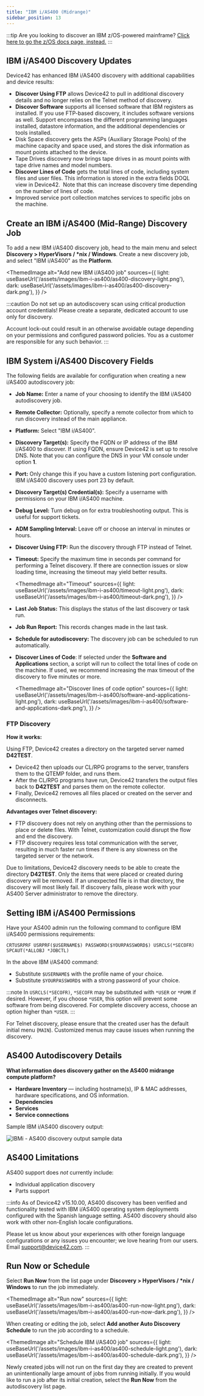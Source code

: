 ```yaml
---
title: "IBM i/AS400 (Midrange)"
sidebar_position: 13
---
```



:::tip
Are you looking to discover an IBM z/OS-powered mainframe? [Click here to go the z/OS docs page, instead.](z-os-ibm-mainframe.mdx)
:::

## IBM i/AS400 Discovery Updates

Device42 has enhanced IBM i/AS400 discovery with additional capabilities and device results:

- **Discover Using FTP** allows Device42 to pull in additional discovery details and no longer relies on the Telnet method of discovery.
- **Discover Software** supports all licensed software that IBM registers as installed. If you use FTP-based discovery, it includes software versions as well. Support encompasses the different programming languages installed, datastore information, and the additional dependencies or tools installed.
- Disk Space discovery gets the ASPs (Auxiliary Storage Pools) of the machine capacity and space used, and stores the disk information as mount points attached to the device.
- Tape Drives discovery now brings tape drives in as mount points with tape drive names and model numbers.
- **Discover Lines of Code** gets the total lines of code, including system files and user files. This information is stored in the extra fields DOQL view in Device42.  Note that this can increase discovery time depending on the number of lines of code.
- Improved service port collection matches services to specific jobs on the machine.

## Create an IBM i/AS400 (Mid-Range) Discovery Job

To add a new IBM i/AS400 discovery job, head to the main menu and select **Discovery > HyperVisors / \*nix / Windows**. Create a new discovery job, and select "IBM i/AS400" as the **Platform**.

<ThemedImage
  alt="Add new IBM i/AS400 job"
  sources={{
    light: useBaseUrl('/assets/images/ibm-i-as400/as400-discovery-light.png'),
    dark: useBaseUrl('/assets/images/ibm-i-as400/as400-discovery-dark.png'),
  }}
/>

:::caution
Do not set up an autodiscovery scan using critical production account credentials! Please create a separate, dedicated account to use only for discovery.

Account lock-out could result in an otherwise avoidable outage depending on your permissions and configured password policies. You as a customer are responsible for any such behavior.
:::

## IBM System i/AS400 Discovery Fields

The following fields are available for configuration when creating a new i/AS400 autodiscovery job:

- **Job Name:** Enter a name of your choosing to identify the IBM i/AS400 autodiscovery job.
- **Remote Collector:** Optionally, specify a remote collector from which to run discovery instead of the main appliance.
- **Platform:** Select "IBM i/AS400". 
- **Discovery Target(s):** Specify the FQDN or IP address of the IBM i/AS400 to discover. If using FQDN, ensure Device42 is set up to resolve DNS. Note that you can configure the DNS in your VM console under option **1**. 
- **Port:** Only change this if you have a custom listening port configuration. IBM i/AS400 discovery uses port 23 by default.
- **Discovery Target(s) Credential(s):** Specify a username with permissions on your IBM i/AS400 machine.
- **Debug Level:** Turn debug on for extra troubleshooting output. This is useful for support tickets. 
- **ADM Sampling Interval:** Leave off or choose an interval in minutes or hours. 
- **Discover Using FTP:** Run the discovery through FTP instead of Telnet. 
- **Timeout:** Specify the maximum time in seconds per command for performing a Telnet discovery. If there are connection issues or slow loading time, increasing the timeout may yield better results. 

    <ThemedImage
    alt="Timeout"
    sources={{
        light: useBaseUrl('/assets/images/ibm-i-as400/timeout-light.png'),
        dark: useBaseUrl('/assets/images/ibm-i-as400/timeout-dark.png'),
    }}
    />    

- **Last Job Status:** This displays the status of the last discovery or task run. 
- **Job Run Report:** This records changes made in the last task. 
- **Schedule for autodiscovery:** The discovery job can be scheduled to run automatically. 
- **Discover Lines of Code**: If selected under the **Software and Applications** section, a script will run to collect the total lines of code on the machine. If used, we recommend increasing the max timeout of the discovery to five minutes or more. 

    <ThemedImage
    alt="Discover lines of code option"
    sources={{
        light: useBaseUrl('/assets/images/ibm-i-as400/software-and-applications-light.png'),
        dark: useBaseUrl('/assets/images/ibm-i-as400/software-and-applications-dark.png'),
    }}
    />        

### FTP Discovery

**How it works:**

Using FTP, Device42 creates a directory on the targeted server named **D42TEST**.
- Device42 then uploads our CL/RPG programs to the server, transfers them to the QTEMP folder, and runs them.
- After the CL/RPG programs have run, Device42 transfers the output files back to **D42TEST** and parses them on the remote collector.
- Finally, Device42 removes all files placed or created on the server and disconnects.

**Advantages over Telnet discovery:**

- FTP discovery does not rely on anything other than the permissions to place or delete files. With Telnet, customization could disrupt the flow and end the discovery.
- FTP discovery requires less total communication with the server, resulting in much faster run times if there is any slowness on the targeted server or the network.

Due to limitations, Device42 discovery needs to be able to create the directory **D42TEST**. Only the items that were placed or created during discovery will be removed. If an unexpected file is in that directory, the discovery will most likely fail. If discovery fails, please work with your AS400 Server administrator to remove the directory.

## Setting IBM i/AS400 Permissions

Have your AS400 admin run the following command to configure IBM i/AS400 permissions requirements:

```
CRTUSRPRF USRPRF($USERNAME$) PASSWORD($YOURPASSWORD$) USRCLS(*SECOFR) SPCAUT(*ALLOBJ *JOBCTL)
```

In the above IBM i/AS400 command:

- Substitute `$USERNAME$` with the profile name of your choice.
- Substitute `$YOURPASSWORD$` with a strong password of your choice.

:::note
In `USRCLS(*SECOFR)`, `*SECOFR` may be substituted with `*USER` or `*PGMR` if desired. However, if you choose `*USER`, this option will prevent some software from being discovered. For complete discovery access, choose an option higher than `*USER`.
:::

For Telnet discovery, please ensure that the created user has the default initial menu (`MAIN`). Customized menus may cause issues when running the discovery.

## AS400 Autodiscovery Details

**What information does discovery gather on the AS400 midrange compute platform?**

- **Hardware Inventory** — including hostname(s), IP & MAC addresses, hardware specifications, and OS information.
- **Dependencies**
- **Services**
- **Service connections**

Sample IBM i/AS400 discovery output:

![IBMi - AS400 discovery output sample data](/assets/images/IBMi-as400_sample_output.png)

## AS400 Limitations

AS400 support does _not_ currently include:

- Individual application discovery
- Parts support

:::info
As of Device42 v15.10.00, AS400 discovery has been verified and functionality tested with IBM i/AS400 operating system deployments configured with the Spanish language setting. AS400 discovery should also work with other non-English locale configurations. 

Please let us know about your experiences with other foreign language configurations or any issues you encounter; we love hearing from our users. Email [support@device42.com](mailto:support@device42.com).
:::

## Run Now or Schedule

Select **Run Now** from the list page under **Discovery > HyperVisors / \*nix / Windows** to run the job immediately.

<ThemedImage
  alt="Run now"
  sources={{
    light: useBaseUrl('/assets/images/ibm-i-as400/as400-run-now-light.png'),
    dark: useBaseUrl('/assets/images/ibm-i-as400/as400-run-now-dark.png'),
  }}
/> 


When creating or editing the job, select **Add another Auto Discovery Schedule** to run the job according to a schedule.

<ThemedImage
  alt="Schedule IBM i/AS400 job"
  sources={{
    light: useBaseUrl('/assets/images/ibm-i-as400/as400-schedule-light.png'),
    dark: useBaseUrl('/assets/images/ibm-i-as400/as400-schedule-dark.png'),
  }}
/> 

Newly created jobs will not run on the first day they are created to prevent an unintentionally large amount of jobs from running initially. If you would like to run a job after its initial creation, select the **Run Now** from the autodiscovery list page.
